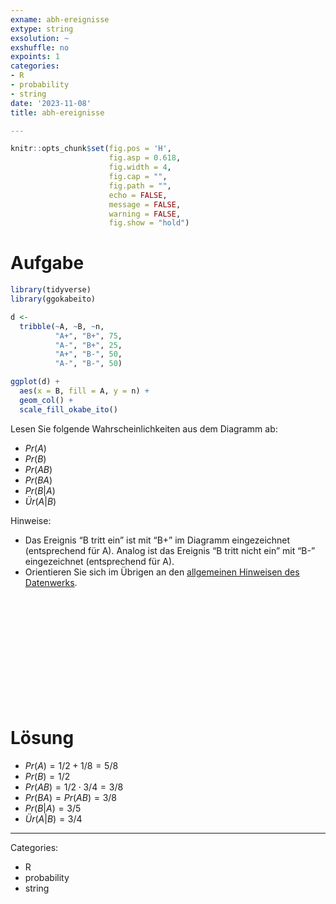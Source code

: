 ```yaml
---
exname: abh-ereignisse
extype: string
exsolution: ~
exshuffle: no
expoints: 1
categories:
- R
- probability
- string
date: '2023-11-08'
title: abh-ereignisse

---
```




```r
knitr::opts_chunk$set(fig.pos = 'H',
                      fig.asp = 0.618,
                      fig.width = 4,
                      fig.cap = "", 
                      fig.path = "",
                      echo = FALSE,
                      message = FALSE,
                      warning = FALSE,
                      fig.show = "hold")
```







# Aufgabe

```r
library(tidyverse)
library(ggokabeito)

d <-
  tribble(~A, ~B, ~n,
          "A+", "B+", 75,
          "A-", "B+", 25,
          "A+", "B-", 50,
          "A-", "B-", 50)

ggplot(d) +
  aes(x = B, fill = A, y = n) +
  geom_col() +
  scale_fill_okabe_ito()
```


Lesen Sie folgende Wahrscheinlichkeiten aus dem Diagramm ab:

- $Pr(A)$
- $Pr(B)$
- $Pr(AB)$
- $Pr(BA)$
- $Pr(B|A)$
- $Ür(A|B)$

Hinweise:

- Das Ereignis "B tritt ein" ist mit "B+" im Diagramm eingezeichnet (entsprechend für A). Analog ist das Ereignis "B tritt nicht ein" mit "B-" eingezeichnet (entsprechend für A).
- Orientieren Sie sich im Übrigen an den [allgemeinen Hinweisen des Datenwerks](https://datenwerk.netlify.app/hinweise).




</br>
</br>
</br>
</br>
</br>
</br>
</br>
</br>
</br>
</br>

# Lösung


- $Pr(A) = 1/2 + 1/8 = 5/8$
- $Pr(B) = 1/2$
- $Pr(AB) = 1/2 \cdot 3/4 = 3/8$
- $Pr(BA) = Pr(AB) = 3/8$ 
- $Pr(B|A) = 3/5$
- $Ür(A|B) = 3/4$








---

Categories: 

- R
- probability
- string

